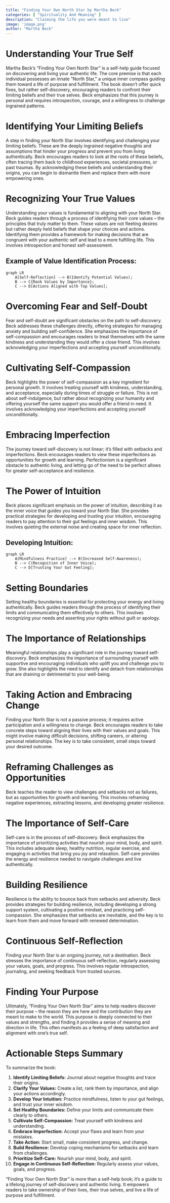 ```yaml
---
title: "Finding Your Own North Star by Martha Beck"
categories: [ "Spirituality And Meaning" ]
description: "Claiming the life you were meant to live"
image: 'image.png'
author: "Martha Beck"
---
```

# Understanding Your True Self

Martha Beck's "Finding Your Own North Star" is a self-help guide focused on discovering and living your authentic life.  The core premise is that each individual possesses an innate "North Star," a unique inner compass guiding them toward a life of purpose and fulfillment.  The book doesn't offer quick fixes, but rather self-discovery, encouraging readers to confront their limiting beliefs and their true selves.  Beck emphasizes that this journey is personal and requires introspection, courage, and a willingness to challenge ingrained patterns.

# Identifying Your Limiting Beliefs

A step in finding your North Star involves identifying and challenging your limiting beliefs. These are the deeply ingrained negative thoughts and assumptions that hinder your progress and prevent you from living authentically. Beck encourages readers to look at the roots of these beliefs, often tracing them back to childhood experiences, societal pressures, or past traumas. By acknowledging these beliefs and understanding their origins, you can begin to dismantle them and replace them with more empowering ones.

# Recognizing Your True Values

Understanding your values is fundamental to aligning with your North Star.  Beck guides readers through a process of identifying their core values – the principles that truly matter to them. These values are not fleeting desires but rather deeply held beliefs that shape your choices and actions. Identifying them provides a framework for making decisions that are congruent with your authentic self and lead to a more fulfilling life.  This involves introspection and honest self-assessment.

## Example of Value Identification Process:

```mermaid
graph LR
    A[Self-Reflection] --> B(Identify Potential Values);
    B --> C{Rank Values by Importance};
    C --> D[Actions Aligned with Top Values];
```

# Overcoming Fear and Self-Doubt

Fear and self-doubt are significant obstacles on the path to self-discovery. Beck addresses these challenges directly, offering strategies for managing anxiety and building self-confidence.  She emphasizes the importance of self-compassion and encourages readers to treat themselves with the same kindness and understanding they would offer a close friend.  This involves acknowledging your imperfections and accepting yourself unconditionally.

# Cultivating Self-Compassion

Beck highlights the power of self-compassion as a key ingredient for personal growth.  It involves treating yourself with kindness, understanding, and acceptance, especially during times of struggle or failure. This is not about self-indulgence, but rather about recognizing your humanity and offering yourself the same support you would offer a friend in need.  It involves acknowledging your imperfections and accepting yourself unconditionally.


# Embracing Imperfection

The journey toward self-discovery is not linear; it's filled with setbacks and imperfections. Beck encourages readers to view these imperfections as opportunities for growth and learning. Perfectionism is a significant obstacle to authentic living, and letting go of the need to be perfect allows for greater self-acceptance and resilience.

# The Power of Intuition

Beck places significant emphasis on the power of intuition, describing it as the inner voice that guides you toward your North Star.  She provides practical strategies for developing and trusting your intuition, encouraging readers to pay attention to their gut feelings and inner wisdom.  This involves quieting the external noise and creating space for inner reflection.

## Developing Intuition:

```mermaid
graph LR
    A[Mindfulness Practice] --> B(Increased Self-Awareness);
    B --> C(Recognition of Inner Voice);
    C --> D[Trusting Your Gut Feeling];
```

# Setting Boundaries

Setting healthy boundaries is essential for protecting your energy and living authentically. Beck guides readers through the process of identifying their limits and communicating them effectively to others.  This involves recognizing your needs and asserting your rights without guilt or apology.


# The Importance of Relationships

Meaningful relationships play a significant role in the journey toward self-discovery.  Beck emphasizes the importance of surrounding yourself with supportive and encouraging individuals who uplift you and challenge you to grow.  She also highlights the need to identify and detach from relationships that are draining or detrimental to your well-being.

# Taking Action and Embracing Change

Finding your North Star is not a passive process; it requires active participation and a willingness to change. Beck encourages readers to take concrete steps toward aligning their lives with their values and goals. This might involve making difficult decisions, shifting careers, or altering personal relationships. The key is to take consistent, small steps toward your desired outcome.


# Reframing Challenges as Opportunities

Beck teaches the reader to view challenges and setbacks not as failures, but as opportunities for growth and learning. This involves reframing negative experiences, extracting lessons, and developing greater resilience.

# The Importance of Self-Care

Self-care is in the process of self-discovery. Beck emphasizes the importance of prioritizing activities that nourish your mind, body, and spirit. This includes adequate sleep, healthy nutrition, regular exercise, and engaging in activities that bring you joy and relaxation. Self-care provides the energy and resilience needed to navigate challenges and live authentically.

#  Building Resilience

Resilience is the ability to bounce back from setbacks and adversity. Beck provides strategies for building resilience, including developing a strong support system, cultivating a positive mindset, and practicing self-compassion.  She emphasizes that setbacks are inevitable, and the key is to learn from them and move forward with renewed determination.


#  Continuous Self-Reflection

Finding your North Star is an ongoing journey, not a destination.  Beck stresses the importance of continuous self-reflection, regularly assessing your values, goals, and progress.  This involves regular introspection, journaling, and seeking feedback from trusted sources.

#  Finding Your Purpose

Ultimately, "Finding Your Own North Star" aims to help readers discover their purpose – the reason they are here and the contribution they are meant to make to the world.  This purpose is deeply connected to their values and strengths, and finding it provides a sense of meaning and direction in life. This often manifests as a feeling of deep satisfaction and alignment with one's true self.

#  Actionable Steps Summary

To summarize the book:

1. **Identify Limiting Beliefs:**  Journal about negative thoughts and trace their origins.
2. **Clarify Your Values:** Create a list, rank them by importance, and align your actions accordingly.
3. **Develop Your Intuition:** Practice mindfulness, listen to your gut feelings, and trust your inner wisdom.
4. **Set Healthy Boundaries:** Define your limits and communicate them clearly to others.
5. **Cultivate Self-Compassion:** Treat yourself with kindness and understanding.
6. **Embrace Imperfection:** Accept your flaws and learn from your mistakes.
7. **Take Action:** Start small, make consistent progress, and change.
8. **Build Resilience:** Develop coping mechanisms for setbacks and learn from challenges.
9. **Prioritize Self-Care:** Nourish your mind, body, and spirit.
10. **Engage in Continuous Self-Reflection:** Regularly assess your values, goals, and progress.


"Finding Your Own North Star" is more than a self-help book; it's a guide to a lifelong journey of self-discovery and authentic living.  It empowers readers to take ownership of their lives,  their true selves, and live a life of purpose and fulfillment.

